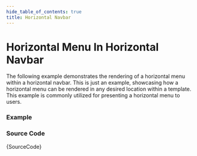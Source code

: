 ```yaml
---
hide_table_of_contents: true
title: Horizontal Navbar
---
```



# Horizontal Menu In Horizontal Navbar

The following example demonstrates the rendering of a horizontal menu within a horizontal navbar. This is just an example, showcasing how a horizontal menu can be rendered in any desired location within a template. This example is commonly utilized for presenting a horizontal menu to users.

### Example

<IframeWindow url='http://localhost:3000/en/menu-examples/horizontal-menu/menu-position/horizontal-navbar' />

### Source Code

<TsToJsCodeSnippet>{SourceCode}</TsToJsCodeSnippet>
